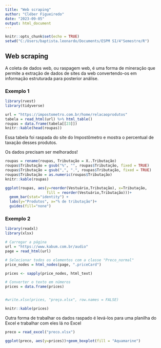 ---
title: "Web scraping"
author: "Cléber Figueiredo"
date: "2023-09-05"
output: html_document
---

```{r setup, include=FALSE}
knitr::opts_chunk$set(echo = TRUE)
setwd("C:/Users/baptista.leonardo/Documents/ESPM SI/4°Semestre/R")
```


## Web scraping

A coleta de dados web, ou raspagem web, é uma forma de mineração que permite a extração de dados de sites da web convertendo-os em informação estruturada para posterior análise.

### Exemplo 1

```{r, echo=FALSE, message=FALSE, warning=FALSE}

library(rvest)
library(tidyverse)

url = "https://impostometro.com.br/home/relacaoprodutos"
tabela = read_html(url) %>% html_table()
roupas = data.frame(tabela[[23]])
knitr::kable(head(roupas))


```

Essa tabela foi raspada do site do Impostômetro e mostra o percentual de taxação desses produtos.

Os dados precisam ser melhorados!

```{r}
roupas = rename(roupas, Tributação = X..Tributação)
roupas$Tributação = gsub("%", "", roupas$Tributação, fixed = TRUE)
roupas$Tributação = gsub(",", ".", roupas$Tributação, fixed = TRUE)
roupas$Tributação = as.numeric(roupas$Tributação)
knitr::kable(roupas)

```


```{r, echo=FALSE, message=FALSE, warning=FALSE}

ggplot(roupas, aes(y=reorder(Vestuário,Tributação), x=Tributação,
                   fill = reorder(Vestuário,Tributação)))+
  geom_bar(stat="identity") +
  labs(y="Produtos", x="% de tributação")+
  guides(fill="none")

```

### Exemplo 2

```{r, echo=FALSE, message=FALSE, warning=FALSE}

library(readxl)
library(xlsx)

# Carregar a página
url = "https://www.kabum.com.br/audio"
page = read_html(url)

# Selecionar todos os elementos com a classe "Preco_normal"
price_nodes = html_nodes(page, ".priceCard")

prices <- sapply(price_nodes, html_text)

# Converter o texto em números
prices = data.frame(prices)


#write.xlsx(prices, "preço.xlsx", row.names = FALSE)

knitr::kable(prices)

```

Outra forma de trabalhar os dados raspado é levá-los para uma planilha do Excel e trabalhar com eles lá no Excel

```{r}

preco = read_excel("preco.xlsx")

ggplot(preco, aes(y=prices))+geom_boxplot(fill = "Aquamarine")




```

